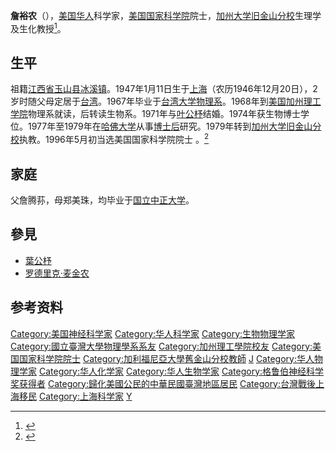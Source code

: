 '''詹裕农'''（{{bd|1947年|1月11日||}}），[[美国华人|美国华人]]科学家，[[美国国家科学院|美国国家科学院]]院士，[[加州大学旧金山分校|加州大学旧金山分校]]生理学及生化教授<ref>{{Cite web |url=http://dscb.ucsf.edu/directory/faculty/yuh-nung-jan-phd |title=Yuh-Nung Jan, PhD |access-date=2013-04-26 |archive-date=2021-01-30 |archive-url=https://web.archive.org/web/20210130102253/https://dscb.ucsf.edu/directory/faculty/yuh-nung-jan-phd |dead-url=no }}</ref>。

==生平==
祖籍[[江西省|江西省]][[玉山县|玉山县]][[冰溪镇|冰溪镇]]。1947年1月11日生于[[上海|上海]]（农历1946年12月20日），2岁时随父母定居于[[台湾|台湾]]。1967年毕业于[[台湾大学物理系|台湾大学物理系]]。1968年到[[美国|美国]][[加州理工学院|加州理工学院]]物理系就读，后转读生物系。1971年与[[叶公杼|叶公杼]]结婚。1974年获生物博士学位。1977年至1979年在[[哈佛大学|哈佛大学]]从事[[博士后|博士后]]研究。1979年转到[[加州大学旧金山分校|加州大学旧金山分校]]执教。1996年5月初当选美国国家科学院院士 。<ref name=jans>{{cite web|url=http://physio.ucsf.edu/Jan/Autobiography.html|title=Jans' Autobiography and Lab History|publisher=Jan Lab, UCSF|accessdate=2018-02-08|archive-date=2019-05-02|archive-url=https://web.archive.org/web/20190502195445/http://physio.ucsf.edu/Jan/Autobiography.html|dead-url=no}}</ref>

==家庭==
父詹腾荪，母郑美珠，均毕业于[[国立中正大学_(江西省)|国立中正大学]]。

==參見==
*[[葉公杼|葉公杼]]
*[[罗德里克·麦金农|罗德里克·麦金农]]

==参考资料==
{{Reflist}}

{{臺大物理系}}
{{格鲁伯神经科学奖获得者}}
{{中央研究院第二十二届院士}}

{{DEFAULTSORT:Z}}
[[Category:美国神经科学家|Category:美国神经科学家]]
[[Category:华人科学家|Category:华人科学家]]
[[Category:生物物理学家|Category:生物物理学家]]
[[Category:國立臺灣大學物理學系系友|Category:國立臺灣大學物理學系系友]]
[[Category:加州理工學院校友|Category:加州理工學院校友]]
[[Category:美国国家科学院院士|Category:美国国家科学院院士]]
[[Category:加利福尼亞大學舊金山分校教師|Category:加利福尼亞大學舊金山分校教師]]
[[Category:中央研究院生命科學組院士|J]]
[[Category:华人物理学家|Category:华人物理学家]]
[[Category:华人化学家|Category:华人化学家]]
[[Category:华人生物学家|Category:华人生物学家]]
[[Category:格鲁伯神经科学奖获得者|Category:格鲁伯神经科学奖获得者]]
[[Category:歸化美國公民的中華民國臺灣地區居民|Category:歸化美國公民的中華民國臺灣地區居民]]
[[Category:台灣戰後上海移民|Category:台灣戰後上海移民]]
[[Category:上海科学家|Category:上海科学家]]
[[Category:詹姓|Y]]